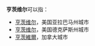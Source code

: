 '''亨茨维尔'''可以指：
* [[亨茨维尔_(亚拉巴马州)|亨茨维尔]]，美国亚拉巴马州城市
* [[亨茨维尔_(德克萨斯州)|亨茨维尔]]，美国德克萨斯州城市
* [[亨茨維爾_(安大略省)|亨茨維爾]]，加拿大城市
{{disambig|Cat=四字地名消歧义}}